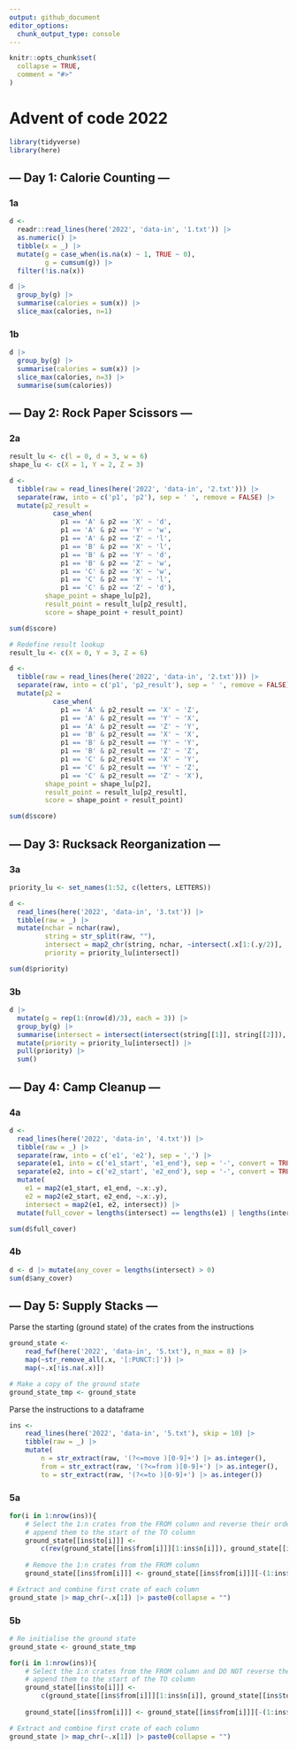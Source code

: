 ```yaml
---
output: github_document
editor_options: 
  chunk_output_type: console
---
```


<!-- README.md is generated from README.Rmd. Please edit that file -->

```r
knitr::opts_chunk$set(
  collapse = TRUE,
  comment = "#>"
)
```

# Advent of code 2022
```r
library(tidyverse)
library(here)
```


## --- Day 1: Calorie Counting ---
### 1a
```r
d <- 
  readr::read_lines(here('2022', 'data-in', '1.txt')) |>
  as.numeric() |> 
  tibble(x = _) |> 
  mutate(g = case_when(is.na(x) ~ 1, TRUE ~ 0),
         g = cumsum(g)) |> 
  filter(!is.na(x))

d |> 
  group_by(g) |>
  summarise(calories = sum(x)) |>
  slice_max(calories, n=1)
```

### 1b
```r
d |> 
  group_by(g) |>
  summarise(calories = sum(x)) |>
  slice_max(calories, n=3) |> 
  summarise(sum(calories))
```


## --- Day 2: Rock Paper Scissors ---

### 2a
```r
result_lu <- c(l = 0, d = 3, w = 6)
shape_lu <- c(X = 1, Y = 2, Z = 3)

d <- 
  tibble(raw = read_lines(here('2022', 'data-in', '2.txt'))) |> 
  separate(raw, into = c('p1', 'p2'), sep = ' ', remove = FALSE) |> 
  mutate(p2_result = 
           case_when(
             p1 == 'A' & p2 == 'X' ~ 'd',
             p1 == 'A' & p2 == 'Y' ~ 'w',
             p1 == 'A' & p2 == 'Z' ~ 'l',
             p1 == 'B' & p2 == 'X' ~ 'l',
             p1 == 'B' & p2 == 'Y' ~ 'd',
             p1 == 'B' & p2 == 'Z' ~ 'w',
             p1 == 'C' & p2 == 'X' ~ 'w',
             p1 == 'C' & p2 == 'Y' ~ 'l',
             p1 == 'C' & p2 == 'Z' ~ 'd'),
         shape_point = shape_lu[p2],
         result_point = result_lu[p2_result],
         score = shape_point + result_point)

sum(d$score)

# Redefine result lookup
result_lu <- c(X = 0, Y = 3, Z = 6)

d <- 
  tibble(raw = read_lines(here('2022', 'data-in', '2.txt'))) |> 
  separate(raw, into = c('p1', 'p2_result'), sep = ' ', remove = FALSE) |> 
  mutate(p2 = 
           case_when(
             p1 == 'A' & p2_result == 'X' ~ 'Z',
             p1 == 'A' & p2_result == 'Y' ~ 'X',
             p1 == 'A' & p2_result == 'Z' ~ 'Y',
             p1 == 'B' & p2_result == 'X' ~ 'X',
             p1 == 'B' & p2_result == 'Y' ~ 'Y',
             p1 == 'B' & p2_result == 'Z' ~ 'Z',
             p1 == 'C' & p2_result == 'X' ~ 'Y',
             p1 == 'C' & p2_result == 'Y' ~ 'Z',
             p1 == 'C' & p2_result == 'Z' ~ 'X'),
         shape_point = shape_lu[p2],
         result_point = result_lu[p2_result],
         score = shape_point + result_point)

sum(d$score)
```

## --- Day 3: Rucksack Reorganization ---

### 3a
```r
priority_lu <- set_names(1:52, c(letters, LETTERS))

d <-
  read_lines(here('2022', 'data-in', '3.txt')) |> 
  tibble(raw = _) |> 
  mutate(nchar = nchar(raw),
         string = str_split(raw, ""),
         intersect = map2_chr(string, nchar, ~intersect(.x[1:(.y/2)], .x[((.y/2)+1):.y])),
         priority = priority_lu[intersect]) 

sum(d$priority)
```

### 3b
```r
d |> 
  mutate(g = rep(1:(nrow(d)/3), each = 3)) |> 
  group_by(g) |> 
  summarise(intersect = intersect(intersect(string[[1]], string[[2]]), string[[3]])) |> 
  mutate(priority = priority_lu[intersect]) |> 
  pull(priority) |> 
  sum()
```

## --- Day 4: Camp Cleanup ---

### 4a
```r
d <-
  read_lines(here('2022', 'data-in', '4.txt')) |> 
  tibble(raw = _) |> 
  separate(raw, into = c('e1', 'e2'), sep = ',') |> 
  separate(e1, into = c('e1_start', 'e1_end'), sep = '-', convert = TRUE) |> 
  separate(e2, into = c('e2_start', 'e2_end'), sep = '-', convert = TRUE) |> 
  mutate(
    e1 = map2(e1_start, e1_end, ~.x:.y),
    e2 = map2(e2_start, e2_end, ~.x:.y),
    intersect = map2(e1, e2, intersect)) |> 
  mutate(full_cover = lengths(intersect) == lengths(e1) | lengths(intersect) == lengths(e2))

sum(d$full_cover)
```

### 4b
```r
d <- d |> mutate(any_cover = lengths(intersect) > 0)
sum(d$any_cover)  
```

## --- Day 5: Supply Stacks ---

Parse the starting (ground state) of the crates from the instructions
```r
ground_state <- 
    read_fwf(here('2022', 'data-in', '5.txt'), n_max = 8) |> 
    map(~str_remove_all(.x, '[:PUNCT:]')) |> 
    map(~.x[!is.na(.x)])

# Make a copy of the ground state
ground_state_tmp <- ground_state
```

Parse the instructions to a dataframe
```r
ins <- 
    read_lines(here('2022', 'data-in', '5.txt'), skip = 10) |> 
    tibble(raw = _) |> 
    mutate(
        n = str_extract(raw, '(?<=move )[0-9]+') |> as.integer(),
        from = str_extract(raw, '(?<=from )[0-9]+') |> as.integer(),
        to = str_extract(raw, '(?<=to )[0-9]+') |> as.integer())
```

### 5a
```r
for(i in 1:nrow(ins)){
    # Select the 1:n crates from the FROM column and reverse their order
    # append them to the start of the TO column
    ground_state[[ins$to[i]]] <- 
        c(rev(ground_state[[ins$from[i]]][1:ins$n[i]]), ground_state[[ins$to[i]]])
    
    # Remove the 1:n crates from the FROM column
    ground_state[[ins$from[i]]] <- ground_state[[ins$from[i]]][-(1:ins$n[i])]}

# Extract and combine first crate of each column
ground_state |> map_chr(~.x[1]) |> paste0(collapse = "")
```

### 5b
```r
# Re initialise the ground state
ground_state <- ground_state_tmp

for(i in 1:nrow(ins)){
    # Select the 1:n crates from the FROM column and DO NOT reverse their order
    # append them to the start of the TO column
    ground_state[[ins$to[i]]] <- 
        c(ground_state[[ins$from[i]]][1:ins$n[i]], ground_state[[ins$to[i]]])
    
    ground_state[[ins$from[i]]] <- ground_state[[ins$from[i]]][-(1:ins$n[i])]}

# Extract and combine first crate of each column
ground_state |> map_chr(~.x[1]) |> paste0(collapse = "")
```

